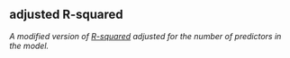 ## adjusted R-squared

<dfn>A modified version of [R-squared](r.html#r-squared) adjusted for the number of predictors in the model.</dfn>


